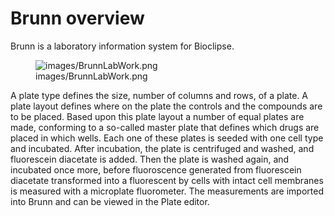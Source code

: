 =Brunn overview=

Brunn is a laboratory information system for Bioclipse.

[[Image:images/BrunnLabWork.png]]

A plate type defines the size, number of columns and rows, of a plate. A plate
layout defines where on the plate the controls and the compounds are to be
placed. Based upon this plate layout a number of equal plates are made,
conforming to a so-called master plate that defines which drugs are placed in
which wells. Each one of these plates is seeded with one cell type and
incubated. After incubation, the plate is centrifuged and washed, and
fluorescein diacetate is added. Then the plate is washed again, and incubated
once more, before fluoroscence generated from fluorescein diacetate transformed
into a fluorescent by cells with intact cell membranes is measured with a
microplate fluorometer. The measurements are imported into Brunn and can be
viewed in the Plate editor.
